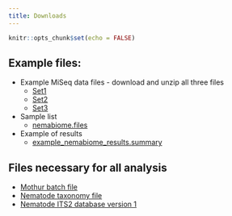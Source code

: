 ```yaml
---
title: Downloads
---
```


```r
knitr::opts_chunk$set(echo = FALSE)
```



## Example files:

* Example MiSeq data files - download and unzip all three files
	- [Set1](downloads/Fastq_files_set1.zip)
	- [Set2](downloads/Fastq_files_set2.zip)
	- [Set3](downloads/Fastq_files_set3.zip)

* Sample list
	- [nemabiome.files](downloads/nemabiome.files)

* Example of results
	- [example_nemabiome_results.summary](downloads/example_nemabiome_results.summary)

## Files necessary for all analysis

* [Mothur batch file](downloads/batchfile.txt)
* [Nematode taxonomy file](downloads/nematode_taxonomy.tax)
* [Nematode ITS2 database version 1](downloads/nematode_ITS2_database_version1.fasta)